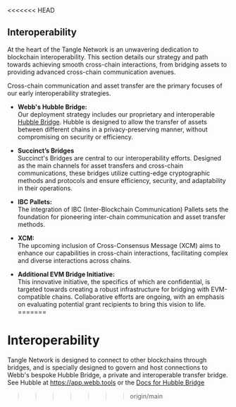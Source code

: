 <<<<<<< HEAD
## Interoperability

At the heart of the Tangle Network is an unwavering dedication to blockchain interoperability. This section details our strategy and path towards achieving smooth cross-chain interactions, from bridging assets to providing advanced cross-chain communication avenues.

Cross-chain communication and asset transfer are the primary focuses of our early interoperability strategies.

- **Webb's Hubble Bridge:**  
  Our deployment strategy includes our proprietary and interoperable [Hubble Bridge](https://docs.webb.tools/docs/projects/hubble-bridge/overview/). Hubble is designed to allow the transfer of assets between different chains in a privacy-preserving manner, without compromising on security or efficiency.
  
- **Succinct’s Bridges**  
  Succinct's Bridges are central to our interoperability efforts. Designed as the main channels for asset transfers and cross-chain communications, these bridges utilize cutting-edge cryptographic methods and protocols and ensure efficiency, security, and adaptability in their operations.

- **IBC Pallets:**  
  The integration of IBC (Inter-Blockchain Communication) Pallets sets the foundation for pioneering inter-chain communication and asset transfer methods.
  
- **XCM:**  
  The upcoming inclusion of Cross-Consensus Message (XCM) aims to enhance our capabilities in cross-chain interactions, facilitating complex and diverse interactions across chains.
  
- **Additional EVM Bridge Initiative:**  
  This innovative initiative, the specifics of which are confidential, is targeted towards creating a robust infrastructure for bridging with EVM-compatible chains. Collaborative efforts are ongoing, with an emphasis on evaluating potential grant recipients to bring this vision to life.
=======
# Interoperability

Tangle Network is designed to connect to other blockchains through bridges, and is specially designed to govern and host connections to Webb's bespoke Hubble Bridge, a private and interoperable transfer bridge.
See Hubble at https://app.webb.tools or the [Docs for Hubble Bridge](/docs/projects/hubble-bridge/overview)
>>>>>>> origin/main
